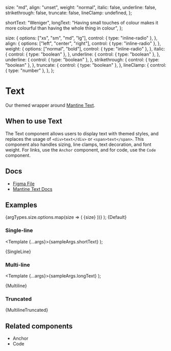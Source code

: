 
  size: "md",
  align: "unset",
  weight: "normal",
  italic: false,
  underline: false,
  strikethrough: false,
  truncate: false,
  lineClamp: undefined,
};

  shortText: "Weniger",
  longText:
    "Having small touches of colour makes it more colourful than having the whole thing in colour",
};

  size: {
    options: ["xs", "sm", "md", "lg"],
    control: { type: "inline-radio" },
  },
  align: {
    options: ["left", "center", "right"],
    control: { type: "inline-radio" },
  },
  weight: {
    options: ["normal", "bold"],
    control: { type: "inline-radio" },
  },
  italic: {
    control: { type: "boolean" },
  },
  underline: {
    control: { type: "boolean" },
  },
  underline: {
    control: { type: "boolean" },
  },
  strikethrough: {
    control: { type: "boolean" },
  },
  truncate: {
    control: { type: "boolean" },
  },
  lineClamp: {
    control: { type: "number" },
  },
};

<Meta
  title="Typography/Text"
  component={Text}
  args={args}
  argTypes={argTypes}
/>

# Text

Our themed wrapper around [Mantine Text](https://mantine.dev/core/text/).

## When to use Text

The Text component allows users to display text with themed styles, and replaces the usage of `<div>text</div>` or `<span>text</span>`. This component also handles sizing, line clamps, text decoration, and font weight. For links, use the `Anchor` component, and for code, use the `Code` component.

## Docs

- [Figma File](https://www.figma.com/file/h6aMN8H67eu2w8wmDngfnM/Foundation-%2F-text?type=design&node-id=5-70&mode=design&t=9Sh3xAM7HsIZIN1z-11)
- [Mantine Text Docs](https://mantine.dev/core/text/)

## Examples

  <Grid align="center" maw="18rem">
    {argTypes.size.options.map(size => (
      <Fragment key={size}>
        <Grid.Col span={2}>
          <Text weight="bold">{size}</Text>
        </Grid.Col>
        <Grid.Col span={10}>
          <Text {...args} size={size} />
        </Grid.Col>
      </Fragment>
    ))}
  </Grid>
);


<Canvas>
  <Story name="Default">{Default}</Story>
</Canvas>

### Single-line

  <Template {...args}>{sampleArgs.shortText}</Template>
);

<Canvas>
  <Story name="Single-line">{SingleLine}</Story>
</Canvas>

### Multi-line

  <Template {...args}>{sampleArgs.longText}</Template>
);

<Canvas>
  <Story name="Multi-line">{Multiline}</Story>
</Canvas>

### Truncated


<Canvas>
  <Story name="Multi-line, truncated">{MultilineTruncated}</Story>
</Canvas>

## Related components

- Anchor
- Code
